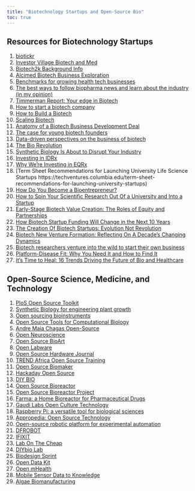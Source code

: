 ```yaml
---
title: "Biotechnology Startups and Open-Source Bio"
toc: true
---
```


## Resources for Biotechnology Startups

1)  [biotickr](https://biotickr.com/)
2)  [Investor Village Biotech and Med](https://www.investorvillage.com/groups.asp?mb=20628&mn=21&pt=msg&mid=22867286)
3)  [Biotech2k Background Info](https://www.biotech2k.com/learning/science.html) 
4)  [Alcimed Biotech Business Exploration](https://www.alcimed.com/en/terres-exploration/biotech/)
5)  [Benchmarks for growing health tech businesses](https://www.bvp.com/atlas/benchmarks-for-growing-health-tech-businesses)
6)  [The best ways to follow biopharma news and learn about the industry (in my opinion)](https://atelfo.github.io/2022/03/19/the-best-way-to-follow-biopharma-news.html)
7)  [Timmerman Report: Your edge in Biotech](https://timmermanreport.com/)
8)  [How to start a biotech company](https://www.alacrita.com/blog/how-to-start-a-biotech-company)
9)  [How to Build a Biotech](https://www.celinehh.com/how-to-build-a-biotech)
10) [Scaling Biotech](https://scalingbiotech.com/)
11) [Anatomy of a Biotech Business Development Deal](https://a16z.com/2022/01/25/anatomy-of-a-biotech-business-development-deal-2/)
12) [The case for young biotech founders](https://www.baybridgebio.com/blog/young_founders.html)
13) [Data-driven perspectives on the business of biotech](https://www.baybridgebio.com/blog.html)
14) [The Bio Revolution](https://www.mckinsey.com/industries/life-sciences/our-insights/the-bio-revolution-innovations-transforming-economies-societies-and-our-lives)
15) [Synthetic Biology Is About to Disrupt Your Industry](https://www.bcg.com/publications/2022/synthetic-biology-is-about-to-disrupt-your-industry)
16) [Investing in IDRx](https://a16z.com/2022/08/02/investing-in-idrx/)
17) [Why We're Investing in EQRx](https://a16z.com/2020/01/12/why-were-investing-in-eqrx/)
18) \[Term Sheet Recommendations for Launching University Life Science Startups https://techventures.columbia.edu/term-sheet-recommendations-for-launching-university-startups)
19) [How Do You Become a Bioentrepreneur?](https://kcorazo.medium.com/how-do-you-become-a-bioentrepreneur-2f14a91c5f35)
20) [How to Spin Your Scientific Research Out Of a University and Into a Startup](https://www.ycombinator.com/library/8f-how-to-spin-your-scientific-research-out-of-a-university-and-into-a-startup)
21) [Early-Stage Biotech Value Creation: The Roles of Equity and Partnerships](https://leadershipandbiotechnology.blogspot.com/2018/08/early-stage-biotech-value-creation_15.html)
22) [How Biotech Startup Funding Will Change in the Next 10 Years](https://www.ycombinator.com/blog/how-biotech-startup-funding-will-change-in-the-next-10-years/)
23) [The Creation Of Biotech Startups: Evolution Not Revolution](https://lifescivc.com/2019/08/the-creation-of-biotech-startups-evolution-not-revolution/)
24) [Biotech New Venture Formation: Reflecting On A Decade's Changing Dynamics](https://lifescivc.com/2015/12/biotech-new-venture-formation-reflecting-on-a-decades-changing-dynamics/)
25) [Biotech researchers venture into the wild to start their own business](https://techcrunch.com/2019/08/09/biotech-researchers-venture-into-the-wild-to-start-their-own-business/)
26) [Platform-Disease Fit: Why You Need It and How to Find It](https://a16z.com/2021/01/08/platform-disease-fit/)
27) [It's Time to Heal: 16 Trends Driving the Future of Bio and Healthcare](https://a16z.com/2021/01/08/its-time-to-heal-16-trends-driving-the-future-of-bio-and-healthcare/)

## Open-Source Science, Medicine, and Technology

1)  [PloS Open Source Toolkit](https://collections.plos.org/channel/open-source-toolkit/)
2)  [Synthetic Biology for engineering plant growth](https://haseloff.plantsci.cam.ac.uk/)
3)  [Open sourcing bioinstruments](https://liorpachter.wordpress.com/2019/01/18/open-sourcing-bioinstruments/)
4)  [Open Source Tools for Computational Biology](https://www.pillar.vc/playlist/article/open-source-tools-for-computational-biology/)
5)  [Andre Maia Chagas Open-Source](https://amchagas.github.io/)
6)  [Open Neuroscience](https://open-neuroscience.com/)
7)  [Open Source BioArt](https://www.hackteria.org/)
8)  [Open Labware](https://badenlab.org/open-labware-net/)
9)  [Open Source Hardware Journal](https://www.hardware-x.com/)
10) [TREND Africa Open Source Training](https://trendinafrica.org/)
11) [Open Source Biomaker](https://www.biomaker.org/)
12) [Hackaday Open Source](https://hackaday.io/)
13) [DIY BIO](https://diybio.org/local/)
14) [Open Source Bioreactor](https://sites.google.com/site/opensourcebioreactor/)
15) [Open Source Bioreactor Project](https://openbioeconomy.org/projects/open-source-bioreactor/)
16) [Farma: a Home Bioreactor for Pharmaceutical Drugs](https://www.instructables.com/Farma-an-at-home-bioreactor-for-pharmaceutical-dru/)
17) [Gaudi Labs Open Culture Technology](http://www.gaudi.ch/GaudiLabs/)
18) [Raspberry Pi: a versatile tool for biological sciences](https://www.raspberrypi.com/news/raspberry-pi-a-versatile-tool-for-biological-sciences/)
19) [Appropedia: Open Source Technology](https://www.appropedia.org/Welcome_to_Appropedia)
20) [Open-source robotic platform for experimental automation](https://chi.bio/)
21) [DFROBOT](https://community.dfrobot.com/)
22) [IFIXIT](https://www.ifixit.com/Device/Medical_Device)
23) [Lab On The Cheap](https://www.labonthecheap.com/)
24) [DIYbio Lab](https://hackaday.io/project/11641-diybio-lab)
25) [Biodesign Sprint](https://www.biodesignsprint.org/)
26) [Open Data Kit](https://opendatakit.org/)
27) [Open mHealth](https://www.openmhealth.org/)
28) [Mobile Sensor Data to Knowledge](https://md2k.org/)
29) [Algae Biomanufacturing](https://provectusalgae.com/)
